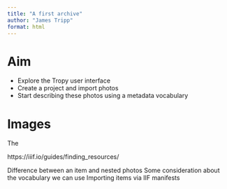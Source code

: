 ```yaml
---
title: "A first archive"
author: "James Tripp"
format: html
---
```


# Aim

* Explore the Tropy user interface
* Create a project and import photos
* Start describing these photos using a metadata vocabulary

# Images

The

https://iiif.io/guides/finding_resources/


Difference between an item and nested photos
Some consideration about the vocabulary we can use
Importing items via IIF manifests
